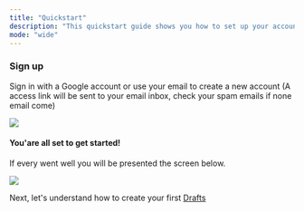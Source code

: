 ```yaml
---
title: "Quickstart"
description: "This quickstart guide shows you how to set up your account and start creating stunning images on a infinite canvas in 2 minutes.  "
mode: "wide"
---
```


### Sign up

Sign in with a Google account or use your email to create a new account (A access link will be sent to your email inbox, check your spam emails if none email come)

<Frame>
  <img src="/images/sign-up.png" />
</Frame>

#### You'are all set to get started!

If every went well you will be presented the screen below.

<Frame>
  <img src="/images/start-screen.png" />
</Frame>

Next, let's understand how to create your first [Drafts](/drafts)